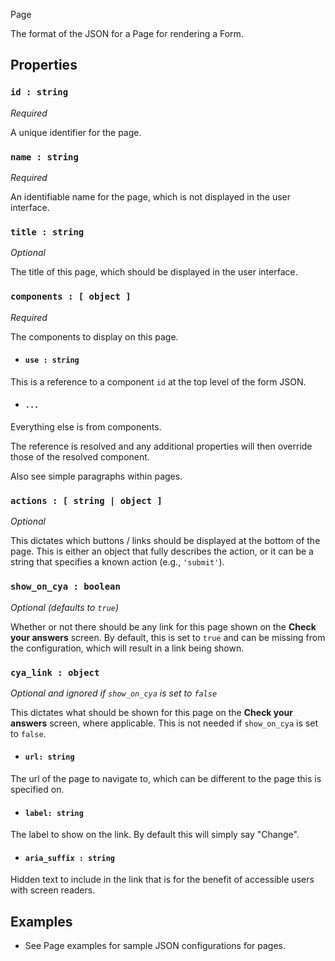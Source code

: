 <!-- Global imports -->

<Meta title="JSON Format/Page" id="F-JSON-Page" />

<Heading size="xl" id="json-format" caption="JSON Format">Page</Heading>

The format of the JSON for a Page for rendering a <Link href="/?path=/docs/d-formrenderer">Form</Link>.

## Properties

### `id : string`
*Required*

A unique identifier for the page.

### `name : string`
*Required*

An identifiable name for the page, which is not displayed in the user interface.

### `title : string`
*Optional*

The title of this page, which should be displayed in the user interface.

### `components : [ object ]`
*Required*

The <Link href="/?path=/docs/f-json-component">components</Link> to display on this page.

* #### `use : string`
This is a reference to a component `id` at the top level of the <Link href="/?path=/docs/f-json-form">form JSON</Link>.
* #### `...`
Everything else is from <Link href="/?path=/docs/f-json-component">components</Link>.

<Alert heading="If 'use' is specified">
The reference is resolved and any additional properties will then override those of the resolved component.

Also see <Link href="/?path=/docs/f-examples-component--page#simple-paragraphs-within-pages">simple paragraphs within pages</Link>.
</Alert>

### `actions : [ string | object ]`
*Optional*

This dictates which buttons / links should be displayed at the bottom of the page. This is either an object that
fully describes the action, or it can be a string that specifies a known action (e.g., `'submit'`).

### `show_on_cya : boolean`
*Optional (defaults to `true`)*

Whether or not there should be any link for this page shown on the **Check your answers** screen. By default, this is
set to `true` and can be missing from the configuration, which will result in a link being shown.

### `cya_link : object`
*Optional and ignored if `show_on_cya` is set to `false`*

This dictates what should be shown for this page on the **Check your answers** screen, where applicable. This is not
needed if `show_on_cya` is set to `false`.

* #### `url: string`
The url of the page to navigate to, which can be different to the page this is specified on.
* #### `label: string`
The label to show on the link. By default this will simply say "Change".
* #### `aria_suffix : string`
Hidden text to include in the link that is for the benefit of accessible users with screen readers.


## Examples

* See <Link href="/?path=/docs/f-examples-page">Page examples</Link> for sample JSON configurations for pages.
